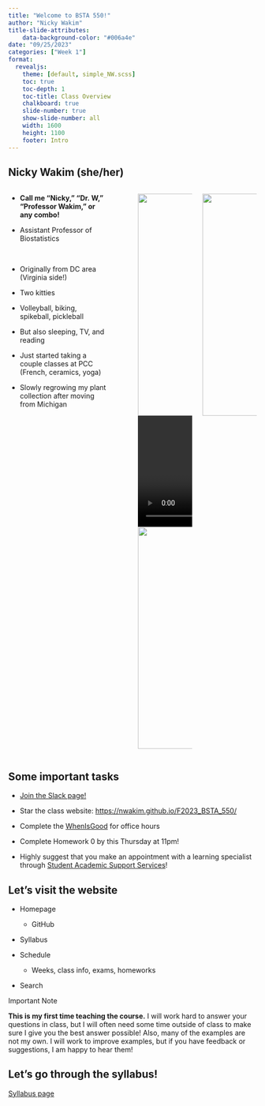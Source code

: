 ```yaml
---
title: "Welcome to BSTA 550!"
author: "Nicky Wakim"
title-slide-attributes:
    data-background-color: "#006a4e"
date: "09/25/2023"
categories: ["Week 1"]
format: 
  revealjs:
    theme: [default, simple_NW.scss]
    toc: true
    toc-depth: 1
    toc-title: Class Overview
    chalkboard: true
    slide-number: true
    show-slide-number: all
    width: 1600
    height: 1100
    footer: Intro
---
```


## Nicky Wakim (she/her)

::: columns
::: {.column width="45%"}
-   **Call me "Nicky," "Dr. W," "Professor Wakim," or any combo!**

-   Assistant Professor of Biostatistics

     

-   Originally from DC area (Virginia side!)

-   Two kitties

-   Volleyball, biking, spikeball, pickleball

-   But also sleeping, TV, and reading

-   Just started taking a couple classes at PCC (French, ceramics, yoga)

-   Slowly regrowing my plant collection after moving from Michigan
:::

::: {.column width="5%"}
:::

::: {.column width="25%"}
![](/images/Intro_slides/bike.JPG){width="450"} ![](/images/Intro_slides/cats.mov){width="450"} ![](/images/Intro_slides/crater_lake.jpeg){width="450"}
:::

::: {.column width="25%"}
![](/images/Intro_slides/Narrows.JPG){width="450"}
:::
:::

## Some important tasks

-   [Join the Slack page!](https://join.slack.com/t/bsta550f23/shared_invite/zt-234443trn-SJOPMHIuUdZaVgSuFBHHIQ)

-   Star the class website: <https://nwakim.github.io/F2023_BSTA_550/>

-   Complete the [WhenIsGood](https://whenisgood.net/BSTA_550_OH) for office hours

-   Complete Homework 0 by this Thursday at 11pm!

-   Highly suggest that you make an appointment with a learning specialist through [Student Academic Support Services](https://sakai.ohsu.edu/portal/site/Student_Support)!

## Let's visit the website

-   Homepage

    -   GitHub

-   Syllabus

-   Schedule

    -   Weeks, class info, exams, homeworks

-   Search

::: definition
::: def-title
Important Note
:::

::: def-cont
**This is my first time teaching the course.** I will work hard to answer your questions in class, but I will often need some time outside of class to make sure I give you the best answer possible! Also, many of the examples are not my own. I will work to improve examples, but if you have feedback or suggestions, I am happy to hear them!
:::
:::

## Let's go through the syllabus!

[Syllabus page](https://nwakim.github.io/F2023_BSTA_550/syllabus.html)
